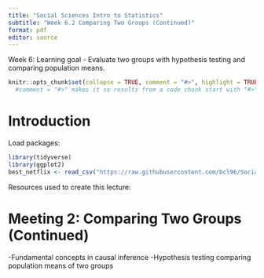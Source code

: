 ```yaml
---
title: "Social Sciences Intro to Statistics"
subtitle: "Week 6.2 Comparing Two Groups (Continued)"
format: pdf
editor: source
---
```

Week 6: Learning goal - Evaluate two groups with hypothesis testing and comparing population means.

 
```r
knitr::opts_chunk$set(collapse = TRUE, comment = "#>", highlight = TRUE, warning = FALSE, message = FALSE)
  #comment = "#>" makes it so results from a code chunk start with "#>"; default is "##"
```

# Introduction

Load packages:
```r
library(tidyverse)
library(ggplot2)
best_netflix <- read_csv("https://raw.githubusercontent.com/bcl96/Social-Sciences-Stats/main/data/netflix_data/Best%20Shows%20Netflix.csv")
```

Resources used to create this lecture:

# Meeting 2: Comparing Two Groups (Continued)
-Fundamental concepts in causal inference
	-Hypothesis testing comparing population means of two groups









